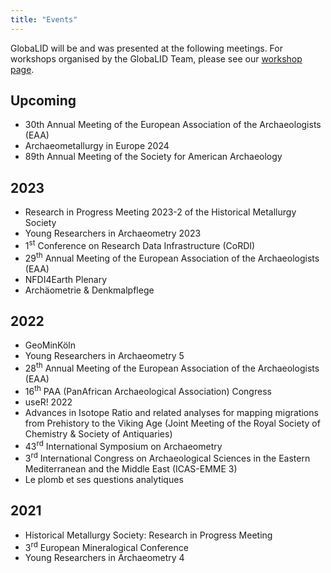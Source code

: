 ```yaml
---
title: "Events"
---
```


GlobaLID will be and was presented at the following meetings. For workshops organised by the GlobaLID Team, please see our [workshop page](workshop-current.qmd). 

## Upcoming

* 30th Annual Meeting of the European Association of the Archaeologists (EAA)
* Archaeometallurgy in Europe 2024
* 89th Annual Meeting of the Society for American Archaeology

## 2023

* Research in Progress Meeting 2023-2 of the Historical Metallurgy Society
* Young Researchers in Archaeometry 2023
* 1^st^ Conference on Research Data Infrastructure (CoRDI)
* 29^th^ Annual Meeting of the European Association of the Archaeologists (EAA)
* NFDI4Earth Plenary
* Archäometrie & Denkmalpflege

## 2022

* GeoMinKöln
* Young Researchers in Archaeometry 5
* 28^th^ Annual Meeting of the European Association of the Archaeologists (EAA)
* 16^th^ PAA (PanAfrican Archaeological Association) Congress
* useR! 2022
* Advances in Isotope Ratio and related analyses for mapping migrations from Prehistory to the Viking Age (Joint Meeting of the Royal Society of Chemistry & Society of Antiquaries)
* 43^rd^ International Symposium on Archaeometry
* 3^rd^ International Congress on Archaeological Sciences in the Eastern Mediterranean and the Middle East (ICAS-EMME 3)
* Le plomb et ses questions analytiques

## 2021

* Historical Metallurgy Society: Research in Progress Meeting
* 3^rd^ European Mineralogical Conference
* Young Researchers in Archaeometry 4

<!-- 
* Rose T, Klein S, Westner KJ, Hsu Y-K (2022) Nine-tailed data monsters?: Lessons learnt in the compilation of GlobaLID. GeoMinKöln 2022, Köln
* Rose T, Klein S, Westner KJ, Hsu Y-K (2022) From OXALID to GlobaLID: Towards a community-standard for lead isotope data in archaeology. Young Researchers in Archaeometry 5, online
* Rose T, Klein S, Westner KJ, Hsu Y-K (2022) From OXALID to GlobaLID: A substantial upgrade of a well-known data pool of lead isotopes for metal provenancing using R and Shiny App. 28th Annual Meeting of the European Association of the Archaeologists (EAA), Budapest
* Rose T, Klein S, Westner KJ, Hsu Y-K (2022) From OXALID to GlobaLID: A substantial upgrade of a well-known data pool of lead isotopes for metal provenancing using R and Shiny App. 16th PAA Congress, Zanzibar
* Rose T, Klein S, Westner KJ, Hsu Y-K (2022) GlobaLID: Accessing and visualizing lead isotope data for the reproducible reconstruction of raw material provenance. poster. useR! 2022, online
* Hsu Y-K, Klein S, Rose T, Westner KJ (2022) From OXALID to GlobaLID: A substantial upgrade of a well-known data pool of lead isotopes for metal provenancing using R and Shiny App. Advances in Isotope Ratio and related analyses for mapping migrations from Prehistory to the Viking Age (Joint Meeting of the Royal Society of Chemistry & Society of Antiquaries), London
* Rose T, Klein S, Westner KJ, Hsu Y-K (2022) From OXALID to GlobaLID: A substantial upgrade of a well-known data pool of lead isotopes for metal provenancing using R and Shiny App. poster. 43rd International Symposium on Archaeometry, Lisboa.
* Rose T, Klein S, Westner KJ, Hsu Y-K (2022) From OXALID to GlobaLID: A substantial upgrade of a well-known data pool of lead isotopes for metal provenancing using R and Shiny App. poster. ICAS-EMME 3, Nicosia.
* Westner KJ, Klein S, Rose T, Hsu Y-K (2022) From OXALID to GlobaLID: A substantial upgrade of a well-known data pool of lead isotopes for metal provenancing using R and Shiny App. Le plomb et ses questions analytiques, Nantes.
* Hsu Y-K, Klein S, Rose T, Westner KJ (2021) From OXALID to GlobaLID: A substantial upgrade of a well-known data pool of lead isotopes for metal provenancing using R and Shiny App. Historical Metallurgy Society: Research in Progress Meeting, online.
* Klein S, Rose T, Westner KJ, Hsu Y-K (2021) From OXALID to GlobaLID: A substantial upgrade of a well-known data pool of lead isotopes for metal provenancing using R and Shiny App. 3rd European Mineralogical Conference, Krakau.
* Rose T, Klein S, Westner KJ, Hsu Y-K (2021) From OXALID to GlobaLID: A substantial upgrade of a well-known data pool of lead isotopes for metal provenancing using R and Shiny App. Young Researchers in Archaeometry 4, Évora.
-->
